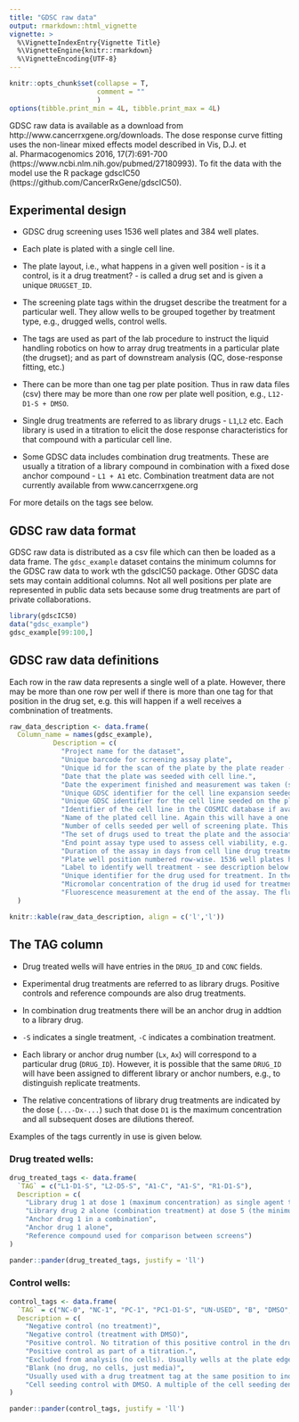 ```yaml
---
title: "GDSC raw data"
output: rmarkdown::html_vignette
vignette: >
  %\VignetteIndexEntry{Vignette Title}
  %\VignetteEngine{knitr::rmarkdown}
  %\VignetteEncoding{UTF-8}
---
```


```r
knitr::opts_chunk$set(collapse = T,
                      comment = ""
                      )
options(tibble.print_min = 4L, tibble.print_max = 4L)
```

GDSC raw data is available as a download from http://www.cancerrxgene.org/downloads. The dose response curve fitting uses the non-linear mixed effects model described in Vis, D.J. et al. Pharmacogenomics 2016, 17(7):691-700 (https://www.ncbi.nlm.nih.gov/pubmed/27180993). To fit the data with the model use the R package gdscIC50 (https://github.com/CancerRxGene/gdscIC50). 

## Experimental design

 * GDSC drug screening uses 1536 well plates and 384 well plates.
 
 * Each plate is plated with a single cell line. 
 
 * The plate layout, i.e., what happens in a given well position - is it a control,  is it a drug treatment? - is called a drug set and is given a unique `DRUGSET_ID`.

 * The screening plate tags within the drugset describe the treatment for a particular well. They allow wells to be grouped together by treatment type, e.g., drugged wells, control wells. 
 
  * The tags are used as part of the lab procedure to instruct the liquid handling robotics on how to array drug treatments in a particular plate (the drugset); and as part of downstream analysis (QC, dose-response fitting, etc.)

 * There can be more than one tag per plate position. Thus in raw data files (csv) there may be more than one row per plate well position, e.g., `L12-D1-S + DMSO`.
 
 * Single drug treatments are referred to as library drugs - `L1`,`L2` etc. Each library is used in a titration to elicit the dose response characteristics for that compound with a particular cell line. 
 
 * Some GDSC data includes combination drug treatments. These are usually a titration of a library compound in combination with a fixed dose anchor compound - `L1 + A1` etc. Combination treatment data are not currently available from www.cancerrxgene.org
 
For more details on the tags see below.
 
## GDSC raw data format
 
GDSC raw data is distributed as a csv file which can then be loaded as a data frame. The `gdsc_example` dataset contains the minimum columns for the GDSC raw data to work wth the gdscIC50 package. Other GDSC data sets may contain additional columns. Not all well positions per plate are represented in public data sets because some drug treatments are part of private collaborations.

```r
library(gdscIC50)
data("gdsc_example")
gdsc_example[99:100,]
```
 
## GDSC raw data definitions

Each row in the raw data represents a single well of a plate. However, there may be more than one row per well if there is more than one tag for that position in the drug set, e.g. this will happen if a well receives a combnination of treatments.

```r
raw_data_description <- data.frame(
  Column_name = names(gdsc_example),
           Description = c(
             "Project name for the dataset",
             "Unique barcode for screening assay plate", 
             "Unique id for the scan of the plate by the plate reader - fluorescence measurement data. A plate might be scanned more than once but only one `SCAN_ID` will pass internal QC. Therefore there is a one to one  correspondence between `BARCODE` and `SCAN_ID` in the published data.",
             "Date that the plate was seeded with cell line.",
             "Date the experiment finished and measurement was taken (scanning).",
             "Unique GDSC identifier for the cell line expansion seeded on the plate. Each time a cell line is expanded from frozen stocks it is assigned a new `CELL_ID`.",
             "Unique GDSC identifier for the cell line seeded on the plate. A particular cell line will have a single `MASTER_CELL_ID` but can have multiple `CELL_ID`.",
             "Identifier of the cell line in the COSMIC database if available. There is a one to one correspondence between `MASTER_CELL_ID` and `COSMIC_ID`.",
             "Name of the plated cell line. Again this will have a one to one correspondence with `MASTER_CELL_ID`.",
             "Number of cells seeded per well of screening plate. This number is the same for all wells on a plate.",
             "The set of drugs used to treat the plate and the associated plate layout.",
             "End point assay type used to assess cell viability, e.g., `Glo` is *Promega CellTiter-Glo*.",
             "Duration of the assay in days from cell line drug treatment to end point measurement.",
             "Plate well position numbered row-wise. 1536 well plates have 48 columns and 384 well plates have 24.",
             "Label to identify well treatment - see description below. It is possible to have more than one tag per well `POSITION` such that in the raw data files (csv) there may be more than one row per plate well position, e.g., `L12-D1-S + DMSO`.",
             "Unique identifier for the drug used for treatment. In the absence of a drug treatment, e.g., a negative control this field will be `NA`.",
             "Micromolar concentration of the drug id used for treatment. As with `DRUG_ID` this field can be `NA`.",
             "Fluorescence measurement at the end of the assay. The fluorescence is a result of `ASSAY` and is an indicator of cell viability.")
  )
```

<!-- # ```{r, echo=FALSE, results='asis'} -->
<!-- # knitr::kable(raw_data_description) -->
<!-- # ``` -->
<!-- #  -->
```r
knitr::kable(raw_data_description, align = c('l','l'))
```


## The TAG column 

 * Drug treated wells will have entries in the `DRUG_ID` and `CONC` fields.
 
 * Experimental drug treatments are referred to as library drugs. Positive controls and reference compounds are also drug treatments.
 
 * In combination drug treatments there will be an anchor drug in addtion to a library drug.
 
 * `-S` indicates a single treatment, `-C` indicates a combination treatment.
 
 * Each library or anchor drug number (`Lx`, `Ax`) will correspond to a particular drug (`DRUG_ID`). However, it is possible that the same `DRUG_ID` will have been assigned to different library or anchor numbers, e.g., to distinguish replicate treatments.

 * The relative concentrations of library drug treatments are indicated by the dose (`...-Dx-...`) such that dose `D1` is the maximum concentration and all subsequent doses are dilutions thereof. 
 
Examples of the tags currently in use is given below.

### Drug treated wells:

```r
drug_treated_tags <- data.frame(
  `TAG` = c("L1-D1-S", "L2-D5-S", "A1-C", "A1-S", "R1-D1-S"),
  Description = c(
    "Library drug 1 at dose 1 (maximum concentration) as single agent treatment",
    "Library drug 2 alone (combination treatment) at dose 5 (the minimum in a 5 point titration)",
    "Anchor drug 1 in a combination",
    "Anchor drug 1 alone",
    "Reference compound used for comparison between screens")
)
```
```r
pander::pander(drug_treated_tags, justify = 'll')
```

### Control wells:

```r
control_tags <- data.frame(
  `TAG` = c("NC-0", "NC-1", "PC-1", "PC1-D1-S", "UN-USED", "B", "DMSO", "SC"),
  Description = c(
    "Negative control (no treatment)",
    "Negative control (treatment with DMSO)",
    "Positive control. No titration of this positive control in the drug set",
    "Positive control as part of a titration.",
    "Excluded from analysis (no cells). Usually wells at the plate edge.",
    "Blank (no drug, no cells, just media)",
    "Usually used with a drug treatment tag at the same position to indicate back-filling to a required volume.",
    "Cell seeding control with DMSO. A multiple of the cell seeding density used for the rest of the plate.")
)
```
```r
pander::pander(control_tags, justify = 'll')
```
